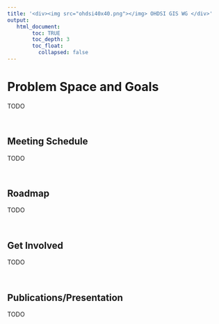 ```yaml
---
title: '<div><img src="ohdsi40x40.png"></img> OHDSI GIS WG </div>'
output:
   html_document:
        toc: TRUE
        toc_depth: 3
        toc_float:
          collapsed: false
---
```



# **Problem Space and Goals**

TODO

<br>

##   **Meeting Schedule**

TODO

<br>

## **Roadmap**

TODO

<br>

## **Get Involved**

TODO

<br> 

## **Publications/Presentation**

TODO
<br>


